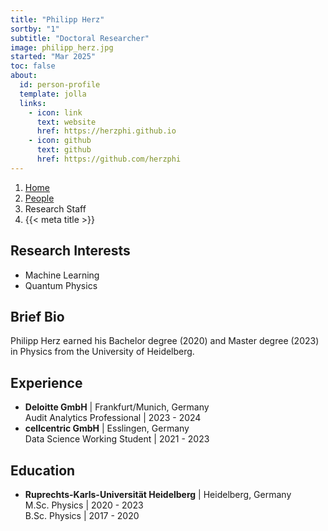 ```yaml
---
title: "Philipp Herz"
sortby: "1"
subtitle: "Doctoral Researcher"
image: philipp_herz.jpg
started: "Mar 2025"
toc: false
about:
  id: person-profile
  template: jolla
  links:
    - icon: link
      text: website
      href: https://herzphi.github.io
    - icon: github
      text: github
      href: https://github.com/herzphi
---
```


```{=html}
<nav aria-label="breadcrumb">
  <ol class="breadcrumb">
    <li class="breadcrumb-item"><a href="../../index.html">Home</a></li>
    <li class="breadcrumb-item"><a href="../../people.html">People</a></li>
    <li class="breadcrumb-item active">Research Staff</li>
    <li class="breadcrumb-item active" aria-current="page">{{< meta title >}}</li>
  </ol>
</nav>
```

:::{#person-profile}
:::

## Research Interests
- Machine Learning
- Quantum Physics

## Brief Bio

Philipp Herz earned his Bachelor degree (2020) and Master degree (2023) in Physics from the University of Heidelberg.

## Experience

- **Deloitte GmbH** | Frankfurt/Munich, Germany<br />
  Audit Analytics Professional | 2023 - 2024<br />
- **cellcentric GmbH** | Esslingen, Germany<br />
  Data Science Working Student | 2021 - 2023<br />

## Education

- **Ruprechts-Karls-Universität Heidelberg** | Heidelberg, Germany<br />
  M.Sc. Physics | 2020 - 2023<br />
  B.Sc. Physics | 2017 - 2020<br />
